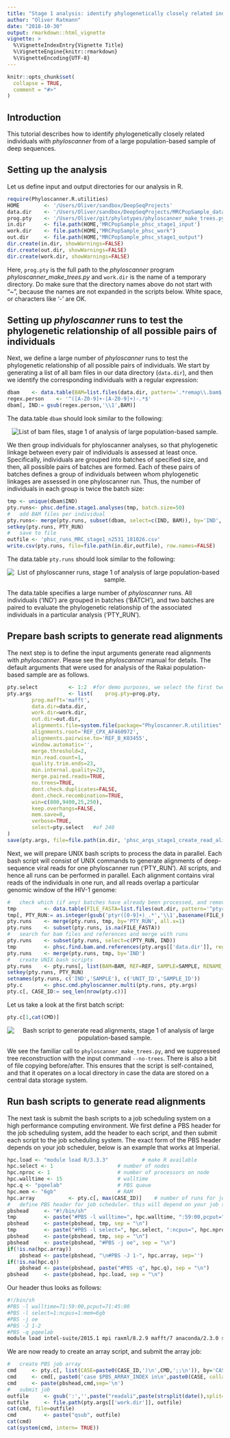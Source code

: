 ```yaml
---
title: "Stage 1 analysis: identify phylogenetically closely related individuals"
author: "Oliver Ratmann"
date: "2018-10-30"
output: rmarkdown::html_vignette
vignette: >
  %\VignetteIndexEntry{Vignette Title}
  %\VignetteEngine{knitr::rmarkdown}
  %\VignetteEncoding{UTF-8}
---
```


```r
knitr::opts_chunk$set(
  collapse = TRUE,
  comment = "#>"
)
```

## Introduction
This tutorial describes how to identify phylogenetically closely related
individuals with *phyloscanner* from of a large population-based sample of deep
sequences. 

## Setting up the analysis
Let us define input and output directories for our analysis in R.
```r
require(Phyloscanner.R.utilities)
HOME		<- '/Users/Oliver/sandbox/DeepSeqProjects'
data.dir	<- '/Users/Oliver/sandbox/DeepSeqProjects/MRCPopSample_data'
prog.pty	<- '/Users/Oliver/git/phylotypes/phyloscanner_make_trees.py'
in.dir		<- file.path(HOME,'MRCPopSample_phsc_stage1_input')		
work.dir	<- file.path(HOME,"MRCPopSample_phsc_work")
out.dir		<- file.path(HOME,"MRCPopSample_phsc_stage1_output")	
dir.create(in.dir, showWarnings=FALSE)
dir.create(out.dir, showWarnings=FALSE)
dir.create(work.dir, showWarnings=FALSE)
```
Here, `prog.pty` is the full path to the *phyloscanner*
program *phyloscanner_make_trees.py* and `work.dir` is the name of a temporary
directory. Do make sure that the directory names above do not start with "~", because 
the names are not expanded in the scripts below. White space, or characters like '-' are OK.

## Setting up *phyloscanner* runs to test the phylogenetic relationship of all possible pairs of individuals
Next, we define a large number of *phyloscanner* runs to test the phylogenetic
relationship of all possible pairs of individuals. We start by
generating a list of all bam files in our data directory (`data.dir`), and then
we identify the corresponding individuals with a regular expression:
```r
dbam	<- data.table(BAM=list.files(data.dir, pattern='.*remap\\.bam$',full.names=FALSE, recursive=TRUE))
regex.person	<- '^([A-Z0-9]+-[A-Z0-9]+)-.*$'
dbam[, IND:= gsub(regex.person,'\\1',BAM)]
```
The data.table `dbam` should look similar to the following:
<p align="center"><img src="figures/Stage1.bams.png" alt="List of bam files, stage 1 of analysis of large population-based sample."/></p>

We then group individuals for phyloscanner analyses, so that
phylogenetic linkage between every pair of individuals is assessed at least
once. Specifically, individuals are grouped into batches of specified size,
and then, all possible pairs of batches are formed. Each of these pairs of
batches defines a group of individuals between whom phylogenetic linkages are
assessed in one phyloscanner run. Thus, the number of individuals in each group
is twice the batch size: 

```r
tmp	<- unique(dbam$IND)
pty.runs<- phsc.define.stage1.analyses(tmp, batch.size=50)
#	add BAM files per individual
pty.runs<- merge(pty.runs, subset(dbam, select=c(IND, BAM)), by='IND', allow.cartesian=TRUE)
setkey(pty.runs, PTY_RUN)
#	save to file
outfile	<- 'phsc_runs_MRC_stage1_n2531_181026.csv'
write.csv(pty.runs, file=file.path(in.dir,outfile), row.names=FALSE)
```
The data.table `pty.runs` should look similar to the following:
<p align="center"><img src="figures/Stage1.predefinedruns.png" alt="List of phyloscanner runs, stage 1 of analysis of large population-based sample."/></p>

The data.table specifies a large number of *phyloscanner* runs.
All individuals ('IND') are grouped in batches ('BATCH'), and two batches are
paired to evaluate the phylogenetic relationship of the associated individuals
in a particular analysis ('PTY_RUN'). 

## Prepare bash scripts to generate read alignments
The next step is to define the input arguments generate read alignments with
*phyloscanner*. Please see the *phyloscanner* manual for details. The default
arguments that were used for analysis of the Rakai population-based sample are
as follows. 
```r
pty.select			<- 1:2	#for demo purposes, we select the first two runs. Set to NA.
pty.args			<- list(	prog.pty=prog.pty, 
		prog.mafft='mafft',  
		data.dir=data.dir, 
		work.dir=work.dir, 
		out.dir=out.dir, 
		alignments.file=system.file(package="Phyloscanner.R.utilities", "HIV1_compendium_AD_B_CPX_v2.fasta"),
		alignments.root='REF_CPX_AF460972', 
		alignments.pairwise.to='REF_B_K03455',
		window.automatic='', 
		merge.threshold=2, 
		min.read.count=1, 
		quality.trim.ends=23, 
		min.internal.quality=23, 
		merge.paired.reads=TRUE, 
		no.trees=TRUE, 
		dont.check.duplicates=FALSE,
		dont.check.recombination=TRUE,
		win=c(800,9400,25,250),				 				
		keep.overhangs=FALSE,
		mem.save=0,
		verbose=TRUE,					
		select=pty.select	#of 240
)	
save(pty.args, file=file.path(in.dir, 'phsc_args_stage1_create_read_alignments.rda'))
```

Next, we will prepare UNIX bash scripts to process the data in parallel. Each
bash script will consist of UNIX commands to generate alignments of
deep-sequence viral reads for one phyloscanner run
('PTY_RUN'). All scripts, and hence all runs can be performed in parallel. Each
alignment contains viral reads of the individuals in one run, and all reads
overlap a particular genomic window of the HIV-1 genome:  
```r
#	check which (if any) batches have already been processed, and remove from TODO list	
tmp			<- data.table(FILE_FASTA=list.files(out.dir, pattern='^ptyr[0-9]+_', full.names=TRUE))
tmp[, PTY_RUN:= as.integer(gsub('ptyr([0-9]+)_.*','\\1',basename(FILE_FASTA)))]
pty.runs	<- merge(pty.runs, tmp, by='PTY_RUN', all.x=1)
pty.runs	<- subset(pty.runs, is.na(FILE_FASTA))
#	search for bam files and references and merge with runs
pty.runs	<- subset(pty.runs, select=c(PTY_RUN, IND))	
tmp			<- phsc.find.bam.and.references(pty.args[['data.dir']], regex.person='^([A-Z0-9]+-[A-Z0-9]+)-.*$')	
pty.runs	<- merge(pty.runs, tmp, by='IND')
#	create UNIX bash scripts
pty.runs	<- pty.runs[, list(BAM=BAM, REF=REF, SAMPLE=SAMPLE, RENAME_ID=paste0(IND,'-fq',seq_len(length(BAM)))), by=c('PTY_RUN','IND')]
setkey(pty.runs, PTY_RUN)		
setnames(pty.runs, c('IND','SAMPLE'), c('UNIT_ID','SAMPLE_ID'))
pty.c		<- phsc.cmd.phyloscanner.multi(pty.runs, pty.args)
pty.c[, CASE_ID:= seq_len(nrow(pty.c))]
```

Let us take a look at the first batch script:
```r
pty.c[1,cat(CMD)]
```
<p align="center"><img src="figures/Stage1.createbamscmd.png" alt="Bash script to generate read alignments, stage 1 of analysis of large population-based sample."/></p>

We see the familiar call to `phyloscanner_make_trees.py`, and we suppressed
tree reconstruction with the input command `--no-trees`. There is also a bit of
file copying before/after. This ensures that the script is self-contained,
and that it operates on a local directory in case the data are stored on a
central data storage system.

## Run bash scripts to generate read alignments

The next task is submit the bash scripts to a job scheduling system on a high
performance computing environment. We first define a PBS header for the job
scheduling system, add the header to each script, and then submit each script to
the job scheduling system. The exact form of the PBS header depends on your job
scheduler, below is an example that works at Imperial.

```r
hpc.load <- "module load R/3.3.3"			# make R available 
hpc.select <- 1						# number of nodes
hpc.nproc <- 1						# number of processors on node
hpc.walltime <- 15					# walltime
hpc.q <- "pqeelab"					# PBS queue
hpc.mem <- "6gb" 					# RAM
hpc.array			<- pty.c[, max(CASE_ID)]	# number of runs for job array	
#	define PBS header for job scheduler. this will depend on your job scheduler.
pbshead		<- "#!/bin/sh"
tmp			<- paste("#PBS -l walltime=", hpc.walltime, ":59:00,pcput=", hpc.walltime, ":45:00", sep = "")
pbshead		<- paste(pbshead, tmp, sep = "\n")
tmp			<- paste("#PBS -l select=", hpc.select, ":ncpus=", hpc.nproc,":mem=", hpc.mem, sep = "")
pbshead 	<- paste(pbshead, tmp, sep = "\n")
pbshead 	<- paste(pbshead, "#PBS -j oe", sep = "\n")	
if(!is.na(hpc.array))
	pbshead	<- paste(pbshead, "\n#PBS -J 1-", hpc.array, sep='')	
if(!is.na(hpc.q)) 
	pbshead <- paste(pbshead, paste("#PBS -q", hpc.q), sep = "\n")
pbshead 	<- paste(pbshead, hpc.load, sep = "\n")	
```

Our header thus looks as follows:	
```bash
#!/bin/sh
#PBS -l walltime=71:59:00,pcput=71:45:00
#PBS -l select=1:ncpus=1:mem=6gb
#PBS -j oe
#PBS -J 1-2
#PBS -q pqeelab
module load intel-suite/2015.1 mpi raxml/8.2.9 mafft/7 anaconda/2.3.0 samtools
```
	
We are now ready to create an array script, and submit the array job:		
```r
#	create PBS job array
cmd		<- pty.c[, list(CASE=paste0(CASE_ID,')\n',CMD,';;\n')), by='CASE_ID']
cmd		<- cmd[, paste0('case $PBS_ARRAY_INDEX in\n',paste0(CASE, collapse=''),'esac')]			
cmd		<- paste(pbshead,cmd,sep='\n')	
#	submit job
outfile		<- gsub(':','',paste("readali",paste(strsplit(date(),split=' ')[[1]],collapse='_',sep=''),'sh',sep='.'))
outfile		<- file.path(pty.args[['work.dir']], outfile)
cat(cmd, file=outfile)
cmd 		<- paste("qsub", outfile)
cat(cmd)
cat(system(cmd, intern= TRUE))	
```

